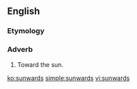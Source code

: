 ==English==

===Etymology===
{{suffix|en|sun|wards}}

===Adverb===
{{en-adv|-}}

# Toward the sun.

[[ko:sunwards]]
[[simple:sunwards]]
[[vi:sunwards]]